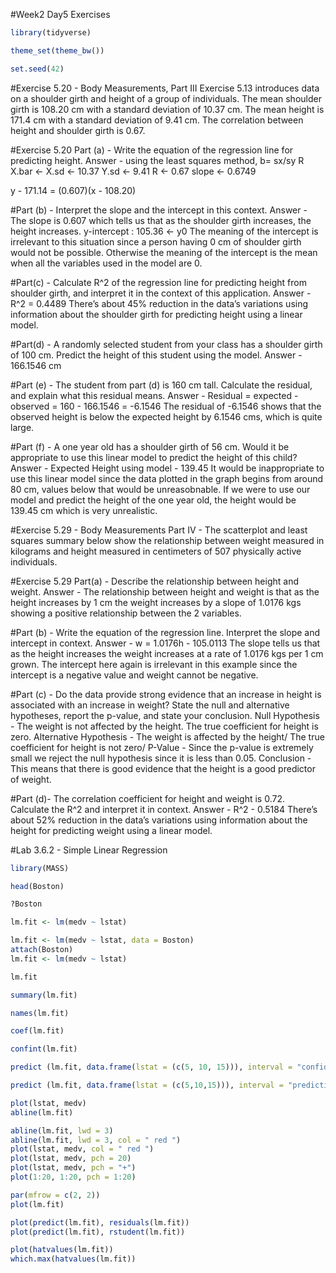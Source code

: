 #Week2 Day5 Exercises
```{r}
library(tidyverse)

theme_set(theme_bw())

set.seed(42)
```
#Exercise 5.20 - Body Measurements, Part III
Exercise 5.13 introduces data on a shoulder girth and height of a group of individuals. The mean shoulder girth is 108.20 cm with a standard deviation of 10.37 cm. The mean height is 171.4 cm with a standard deviation of 9.41 cm. The correlation between height and shoulder girth is 0.67. 

#Exercise 5.20 Part (a) - Write the equation of the regression line for predicting height. 
Answer - using the least squares method, 
 b= sx/sy R
 X.bar <- 
 X.sd <- 10.37
 Y.sd <- 9.41
 R <- 0.67
 slope <- 0.6749
 
 y - 171.14 = (0.607)(x - 108.20)
 
#Part (b) - Interpret the slope and the intercept in this context.
Answer - 
 The slope is 0.607 which tells us that as the shoulder girth increases, the height increases. 
 y-intercept : 105.36 <- y0
 The meaning of the intercept is irrelevant to this situation since a person having 0 cm of shoulder girth would not be possible. Otherwise the meaning of the intercept is the mean when all the variables used in the model are 0. 
 
#Part(c) - Calculate R^2 of the regression line for predicting height from shoulder girth, and interpret it in the context of this application.
Answer - R^2 = 0.4489
 There's about 45% reduction in the data's variations using information about the shoulder girth for predicting height using a linear model.
 
#Part(d) - A randomly selected student from your class has a shoulder girth of 100 cm. Predict the height of this student using the model.
Answer - 166.1546 cm
 
#Part (e) - The student from part (d) is 160 cm tall. Calculate the residual, and explain what this residual means.
Answer - Residual = expected - observed = 160 - 166.1546 = -6.1546 
 The residual of -6.1546 shows that the observed height is below the expected height by 6.1546 cms, which is quite large.
 
#Part (f) - A one year old has a shoulder girth of 56 cm. Would it be appropriate to use this linear model to predict the height of this child?
Answer - Expected Height using model - 139.45 
 It would be inappropriate to use this linear model since the data plotted in the graph begins from around 80 cm, values below that would be unreasobnable. If we were to use our model and predict the height of the one year old, the height would be 139.45 cm which is very unrealistic.
 
#Exercise 5.29 - Body Measurements Part IV - 
The scatterplot and least squares summary below show the relationship between weight measured in kilograms and height measured in centimeters of 507 physically active individuals.

#Exercise 5.29 Part(a) - Describe the relationship between height and weight.
Answer - The relationship between height and weight is that as the height increases by 1 cm the weight increases by a slope of 1.0176 kgs showing a positive relationship between the 2 variables.

#Part (b) - Write the equation of the regression line. Interpret the slope and intercept in context.
Answer - w = 1.0176h - 105.0113
The slope tells us that as the height increases the weight increases at a rate of 1.0176 kgs per 1 cm grown. The intercept here again is irrelevant in this example since the intercept is a negative value and weight cannot be negative.
 
#Part (c) - Do the data provide strong evidence that an increase in height is associated with an increase in weight? State the null and alternative hypotheses, report the p-value, and state your conclusion.
 Null Hypothesis - The weight is not affected by the height. The true coefficient for height is zero. 
 Alternative Hypothesis - The weight is affected by the height/ The true coefficient for height is not zero/
 P-Value - Since the p-value is extremely small we reject the null hypothesis since it is less than 0.05.
 Conclusion - This means that there is good evidence that the height is a good predictor of weight. 
 
#Part (d)- The correlation coefficient for height and weight is 0.72. Calculate the R^2 and interpret it in context.
 Answer - R^2 - 0.5184
  There's about 52% reduction in the data's variations using information about the height for predicting weight using a linear model.

#Lab 3.6.2 - Simple Linear Regression
```{r}
library(MASS)

head(Boston)
```
```{r}
?Boston
```

```{r}
lm.fit <- lm(medv ~ lstat)
```

```{r}
lm.fit <- lm(medv ~ lstat, data = Boston)
attach(Boston)
lm.fit <- lm(medv ~ lstat)
```

```{r}
lm.fit
```

```{r}
summary(lm.fit)
```

```{r}
names(lm.fit)
```

```{r}
coef(lm.fit)
```

```{r}
confint(lm.fit)
```

```{r}
predict (lm.fit, data.frame(lstat = (c(5, 10, 15))), interval = "confidence")  
```

```{r}
predict (lm.fit, data.frame(lstat = (c(5,10,15))), interval = "prediction")
```

```{r}  
plot(lstat, medv)
abline(lm.fit)

abline(lm.fit, lwd = 3)
abline(lm.fit, lwd = 3, col = " red ")
plot(lstat, medv, col = " red ")
plot(lstat, medv, pch = 20)
plot(lstat, medv, pch = "+")
plot(1:20, 1:20, pch = 1:20)
```

```{r}
par(mfrow = c(2, 2))
plot(lm.fit)
```

```{r}
plot(predict(lm.fit), residuals(lm.fit))
plot(predict(lm.fit), rstudent(lm.fit))
```

```{r}
plot(hatvalues(lm.fit))
which.max(hatvalues(lm.fit))
```

 